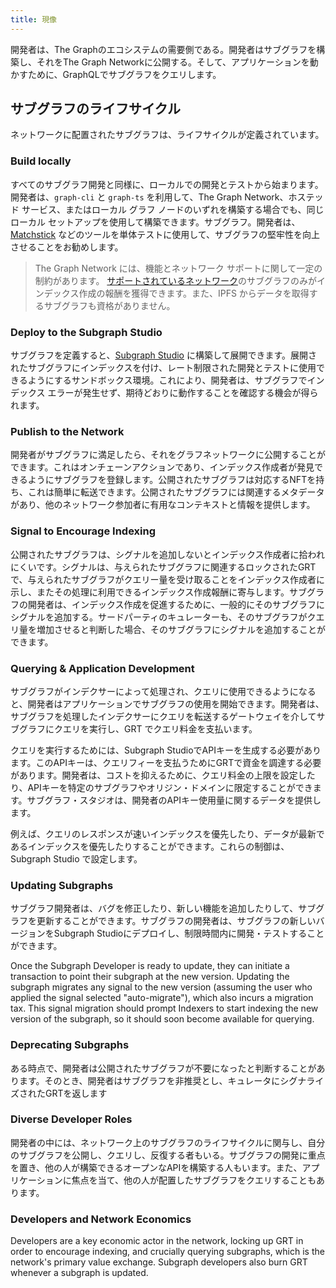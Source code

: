 ```yaml
---
title: 現像
---
```


開発者は、The Graphのエコシステムの需要側である。開発者はサブグラフを構築し、それをThe Graph Networkに公開する。そして、アプリケーションを動かすために、GraphQLでサブグラフをクエリします。

## サブグラフのライフサイクル

ネットワークに配置されたサブグラフは、ライフサイクルが定義されています。

### Build locally

すべてのサブグラフ開発と同様に、ローカルでの開発とテストから始まります。開発者は、`graph-cli` と `graph-ts` を利用して、The Graph Network、ホステッド サービス、またはローカル グラフ ノードのいずれを構築する場合でも、同じローカル セットアップを使用して構築できます。サブグラフ。開発者は、[Matchstick](https://github.com/LimeChain/matchstick) などのツールを単体テストに使用して、サブグラフの堅牢性を向上させることをお勧めします。

> The Graph Network には、機能とネットワーク サポートに関して一定の制約があります。 [サポートされているネットワーク](/developing/supported-networks)のサブグラフのみがインデックス作成の報酬を獲得できます。また、IPFS からデータを取得するサブグラフも資格がありません。

### Deploy to the Subgraph Studio

サブグラフを定義すると、[Subgraph Studio](https://thegraph.com/docs/en/deploying/subgraph-studio-faqs/) に構築して展開できます。展開されたサブグラフにインデックスを付け、レート制限された開発とテストに使用できるようにするサンドボックス環境。これにより、開発者は、サブグラフでインデックス エラーが発生せず、期待どおりに動作することを確認する機会が得られます。

### Publish to the Network

開発者がサブグラフに満足したら、それをグラフネットワークに公開することができます。これはオンチェーンアクションであり、インデックス作成者が発見できるようにサブグラフを登録します。公開されたサブグラフは対応するNFTを持ち、これは簡単に転送できます。公開されたサブグラフには関連するメタデータがあり、他のネットワーク参加者に有用なコンテキストと情報を提供します。

### Signal to Encourage Indexing

公開されたサブグラフは、シグナルを追加しないとインデックス作成者に拾われにくいです。シグナルは、与えられたサブグラフに関連するロックされたGRTで、与えられたサブグラフがクエリー量を受け取ることをインデックス作成者に示し、またその処理に利用できるインデックス作成報酬に寄与します。サブグラフの開発者は、インデックス作成を促進するために、一般的にそのサブグラフにシグナルを追加する。サードパーティのキュレーターも、そのサブグラフがクエリ量を増加させると判断した場合、そのサブグラフにシグナルを追加することができます。

### Querying & Application Development

サブグラフがインデクサーによって処理され、クエリに使用できるようになると、開発者はアプリケーションでサブグラフの使用を開始できます。開発者は、サブグラフを処理したインデクサーにクエリを転送するゲートウェイを介してサブグラフにクエリを実行し、GRT でクエリ料金を支払います。

クエリを実行するためには、Subgraph StudioでAPIキーを生成する必要があります。このAPIキーは、クエリフィーを支払うためにGRTで資金を調達する必要があります。開発者は、コストを抑えるために、クエリ料金の上限を設定したり、APIキーを特定のサブグラフやオリジン・ドメインに限定することができます。サブグラフ・スタジオは、開発者のAPIキー使用量に関するデータを提供します。

例えば、クエリのレスポンスが速いインデックスを優先したり、データが最新であるインデックスを優先したりすることができます。これらの制御は、Subgraph Studio で設定します。

### Updating Subgraphs

サブグラフ開発者は、バグを修正したり、新しい機能を追加したりして、サブグラフを更新することができます。サブグラフの開発者は、サブグラフの新しいバージョンをSubgraph Studioにデプロイし、制限時間内に開発・テストすることができます。

Once the Subgraph Developer is ready to update, they can initiate a transaction to point their subgraph at the new version. Updating the subgraph migrates any signal to the new version (assuming the user who applied the signal selected "auto-migrate"), which also incurs a migration tax. This signal migration should prompt Indexers to start indexing the new version of the subgraph, so it should soon become available for querying.

### Deprecating Subgraphs

ある時点で、開発者は公開されたサブグラフが不要になったと判断することがあります。そのとき、開発者はサブグラフを非推奨とし、キュレータにシグナライズされたGRTを返します

### Diverse Developer Roles

開発者の中には、ネットワーク上のサブグラフのライフサイクルに関与し、自分のサブグラフを公開し、クエリし、反復する者もいる。サブグラフの開発に重点を置き、他の人が構築できるオープンなAPIを構築する人もいます。また、アプリケーションに焦点を当て、他の人が配置したサブグラフをクエリすることもあります。

### Developers and Network Economics

Developers are a key economic actor in the network, locking up GRT in order to encourage indexing, and crucially querying subgraphs, which is the network's primary value exchange. Subgraph developers also burn GRT whenever a subgraph is updated.
